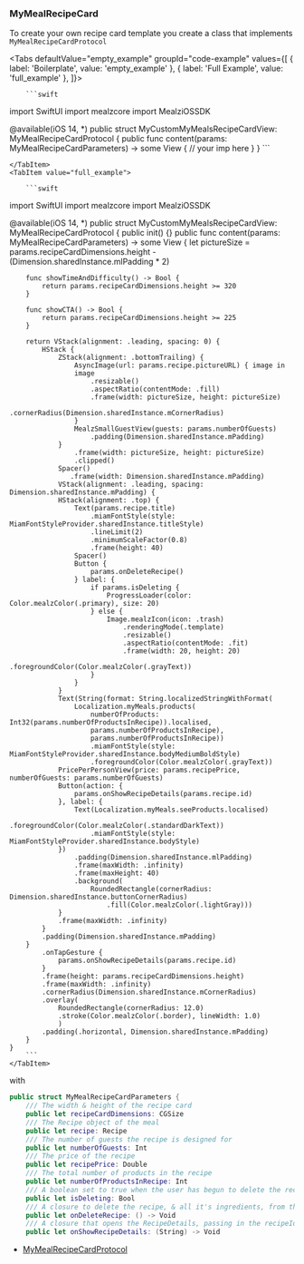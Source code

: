 
### MyMealRecipeCard

To create your own recipe card template you create a class that implements `MyMealRecipeCardProtocol`

<Tabs defaultValue="empty_example" groupId="code-example"
      values={[
          { label: 'Boilerplate', value: 'empty_example' },
          { label: 'Full Example', value: 'full_example' },
      ]}>
    <TabItem value="empty_example">

        ```swift
import SwiftUI
import mealzcore
import MealziOSSDK

@available(iOS 14, *)
public struct MyCustomMyMealsRecipeCardView: MyMealRecipeCardProtocol {
      public func content(params: MyMealRecipeCardParameters) -> some View {
            // your imp here
        }
}
        ```

    </TabItem>
    <TabItem value="full_example">

        ```swift
import SwiftUI
import mealzcore
import MealziOSSDK

@available(iOS 14, *)
public struct MyCustomMyMealsRecipeCardView: MyMealRecipeCardProtocol {
    public init() {}
    public func content(params: MyMealRecipeCardParameters) -> some View {
        let pictureSize = params.recipeCardDimensions.height - (Dimension.sharedInstance.mlPadding * 2)

        func showTimeAndDifficulty() -> Bool {
            return params.recipeCardDimensions.height >= 320
        }

        func showCTA() -> Bool {
            return params.recipeCardDimensions.height >= 225
        }

        return VStack(alignment: .leading, spacing: 0) {
            HStack {
                ZStack(alignment: .bottomTrailing) {
                    AsyncImage(url: params.recipe.pictureURL) { image in
                    image
                        .resizable()
                        .aspectRatio(contentMode: .fill)
                        .frame(width: pictureSize, height: pictureSize)
                        .cornerRadius(Dimension.sharedInstance.mCornerRadius)
                    }
                    MealzSmallGuestView(guests: params.numberOfGuests)
                        .padding(Dimension.sharedInstance.mPadding)
                }
                    .frame(width: pictureSize, height: pictureSize)
                    .clipped()
                Spacer()
                   .frame(width: Dimension.sharedInstance.mPadding)
                VStack(alignment: .leading, spacing: Dimension.sharedInstance.mPadding) {
                HStack(alignment: .top) {
                    Text(params.recipe.title)
                        .miamFontStyle(style: MiamFontStyleProvider.sharedInstance.titleStyle)
                        .lineLimit(2)
                        .minimumScaleFactor(0.8)
                        .frame(height: 40)
                    Spacer()
                    Button {
                        params.onDeleteRecipe()
                    } label: {
                        if params.isDeleting {
                            ProgressLoader(color: Color.mealzColor(.primary), size: 20)
                        } else {
                            Image.mealzIcon(icon: .trash)
                                .renderingMode(.template)
                                .resizable()
                                .aspectRatio(contentMode: .fit)
                                .frame(width: 20, height: 20)
                                .foregroundColor(Color.mealzColor(.grayText))
                        }
                    }
                }
                Text(String(format: String.localizedStringWithFormat(
                    Localization.myMeals.products(
                        numberOfProducts: Int32(params.numberOfProductsInRecipe)).localised,
                        params.numberOfProductsInRecipe),
                        params.numberOfProductsInRecipe))
                        .miamFontStyle(style: MiamFontStyleProvider.sharedInstance.bodyMediumBoldStyle)
                        .foregroundColor(Color.mealzColor(.grayText))
                PricePerPersonView(price: params.recipePrice, numberOfGuests: params.numberOfGuests)
                Button(action: {
                    params.onShowRecipeDetails(params.recipe.id)
                }, label: {
                    Text(Localization.myMeals.seeProducts.localised)
                        .foregroundColor(Color.mealzColor(.standardDarkText))
                        .miamFontStyle(style: MiamFontStyleProvider.sharedInstance.bodyStyle)
                })
                    .padding(Dimension.sharedInstance.mlPadding)
                    .frame(maxWidth: .infinity)
                    .frame(maxHeight: 40)
                    .background(
                        RoundedRectangle(cornerRadius: Dimension.sharedInstance.buttonCornerRadius)
                            .fill(Color.mealzColor(.lightGray)))
                }
                .frame(maxWidth: .infinity)
            }
            .padding(Dimension.sharedInstance.mPadding)
        }
            .onTapGesture {
                params.onShowRecipeDetails(params.recipe.id)
            }
            .frame(height: params.recipeCardDimensions.height)
            .frame(maxWidth: .infinity)
            .cornerRadius(Dimension.sharedInstance.mCornerRadius)
            .overlay(
                RoundedRectangle(cornerRadius: 12.0)
                .stroke(Color.mealzColor(.border), lineWidth: 1.0)
                )
            .padding(.horizontal, Dimension.sharedInstance.mPadding)
        }
    }
        ```
    </TabItem>
</Tabs>

with

```swift
public struct MyMealRecipeCardParameters {
    /// The width & height of the recipe card
    public let recipeCardDimensions: CGSize
    /// The Recipe object of the meal
    public let recipe: Recipe
    /// The number of guests the recipe is designed for
    public let numberOfGuests: Int
    /// The price of the recipe
    public let recipePrice: Double
    /// The total number of products in the recipe
    public let numberOfProductsInRecipe: Int
    /// A boolean set to true when the user has begun to delete the recipe
    public let isDeleting: Bool
    /// A closure to delete the recipe, & all it's ingredients, from the basket
    public let onDeleteRecipe: () -> Void
    /// A closure that opens the RecipeDetails, passing in the recipeId
    public let onShowRecipeDetails: (String) -> Void
```

- [MyMealRecipeCardProtocol](https://miamtech.github.io/MealziOSSDKRelease/documentation/mealziossdk/mymealrecipecardprotocol)